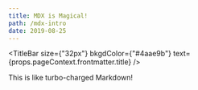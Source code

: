 ```yaml
---
title: MDX is Magical!
path: /mdx-intro
date: 2019-08-25
---
```


<TitleBar
  size={"32px"}
  bkgdColor={"#4aae9b"}
  text={props.pageContext.frontmatter.title}
/>

This is like turbo-charged Markdown!

<PostSignature />